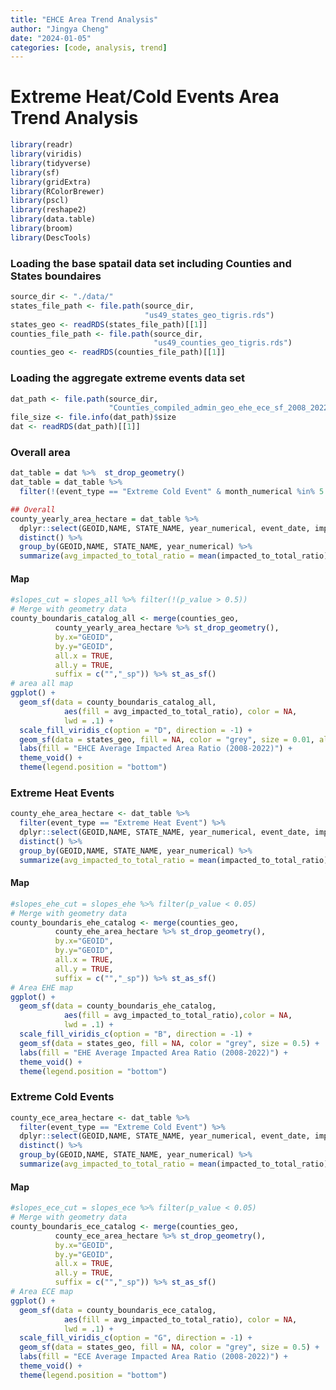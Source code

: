 ```yaml
---
title: "EHCE Area Trend Analysis"
author: "Jingya Cheng"
date: "2024-01-05"
categories: [code, analysis, trend]
---
```


# Extreme Heat/Cold Events Area Trend Analysis

```r
library(readr)
library(viridis)
library(tidyverse)
library(sf)
library(gridExtra)
library(RColorBrewer)
library(pscl)
library(reshape2)
library(data.table)
library(broom)
library(DescTools)
```

### Loading the base spatail data set including Counties and States boundaires

```r
source_dir <- "./data/"
states_file_path <- file.path(source_dir,
                              "us49_states_geo_tigris.rds")
states_geo <- readRDS(states_file_path)[[1]]
counties_file_path <- file.path(source_dir,
                                "us49_counties_geo_tigris.rds")
counties_geo <- readRDS(counties_file_path)[[1]]
```

### Loading the aggregate extreme events data set

```r
dat_path <- file.path(source_dir,
                      "Counties_compiled_admin_geo_ehe_ece_sf_2008_2022.rds")
file_size <- file.info(dat_path)$size
dat <- readRDS(dat_path)[[1]]
```

### Overall area

```r
dat_table = dat %>%  st_drop_geometry()
dat_table = dat_table %>% 
  filter(!(event_type == "Extreme Cold Event" & month_numerical %in% 5:9))

## Overall
county_yearly_area_hectare = dat_table %>%
  dplyr::select(GEOID,NAME, STATE_NAME, year_numerical, event_date, impacted_to_total_ratio) %>%
  distinct() %>%
  group_by(GEOID,NAME, STATE_NAME, year_numerical) %>%
  summarize(avg_impacted_to_total_ratio = mean(impacted_to_total_ratio))
```

#### Map

```r
#slopes_cut = slopes_all %>% filter(!(p_value > 0.5))
# Merge with geometry data
county_boundaris_catalog_all <- merge(counties_geo,
          county_yearly_area_hectare %>% st_drop_geometry(),
          by.x="GEOID",
          by.y="GEOID",
          all.x = TRUE,
          all.y = TRUE,
          suffix = c("","_sp")) %>% st_as_sf() 
# area all map
ggplot() +
  geom_sf(data = county_boundaris_catalog_all,
            aes(fill = avg_impacted_to_total_ratio), color = NA,
            lwd = .1) + 
  scale_fill_viridis_c(option = "D", direction = -1) +
  geom_sf(data = states_geo, fill = NA, color = "grey", size = 0.01, alpha = 0.2) +
  labs(fill = "EHCE Average Impacted Area Ratio (2008-2022)") +
  theme_void() + 
  theme(legend.position = "bottom")
```

### Extreme Heat Events

```r
county_ehe_area_hectare <- dat_table %>%
  filter(event_type == "Extreme Heat Event") %>%
  dplyr::select(GEOID,NAME, STATE_NAME, year_numerical, event_date, impacted_to_total_ratio) %>%
  distinct() %>%
  group_by(GEOID,NAME, STATE_NAME, year_numerical) %>%
  summarize(avg_impacted_to_total_ratio = mean(impacted_to_total_ratio))
```


#### Map

```r
#slopes_ehe_cut = slopes_ehe %>% filter(p_value < 0.05)
# Merge with geometry data
county_boundaris_ehe_catalog <- merge(counties_geo,
          county_ehe_area_hectare %>% st_drop_geometry(),
          by.x="GEOID",
          by.y="GEOID",
          all.x = TRUE,
          all.y = TRUE,
          suffix = c("","_sp")) %>% st_as_sf() 
# Area EHE map
ggplot() +
  geom_sf(data = county_boundaris_ehe_catalog,
            aes(fill = avg_impacted_to_total_ratio),color = NA,
            lwd = .1) + 
  scale_fill_viridis_c(option = "B", direction = -1) +
  geom_sf(data = states_geo, fill = NA, color = "grey", size = 0.5) +
  labs(fill = "EHE Average Impacted Area Ratio (2008-2022)") +
  theme_void() + 
  theme(legend.position = "bottom")
```

### Extreme Cold Events

```r
county_ece_area_hectare <- dat_table %>%
  filter(event_type == "Extreme Cold Event") %>%
  dplyr::select(GEOID,NAME, STATE_NAME, year_numerical, event_date, impacted_to_total_ratio) %>%
  distinct() %>%
  group_by(GEOID,NAME, STATE_NAME, year_numerical) %>%
  summarize(avg_impacted_to_total_ratio = mean(impacted_to_total_ratio))
```

#### Map

```r
#slopes_ece_cut = slopes_ece %>% filter(p_value < 0.05)
# Merge with geometry data
county_boundaris_ece_catalog <- merge(counties_geo,
          county_ece_area_hectare %>% st_drop_geometry(),
          by.x="GEOID",
          by.y="GEOID",
          all.x = TRUE,
          all.y = TRUE,
          suffix = c("","_sp")) %>% st_as_sf() 
# Area ECE map
ggplot() +
  geom_sf(data = county_boundaris_ece_catalog,
            aes(fill = avg_impacted_to_total_ratio), color = NA,
            lwd = .1) + 
  scale_fill_viridis_c(option = "G", direction = -1) +
  geom_sf(data = states_geo, fill = NA, color = "grey", size = 0.5) +
  labs(fill = "ECE Average Impacted Area Ratio (2008-2022)") +
  theme_void() + 
  theme(legend.position = "bottom")
```
